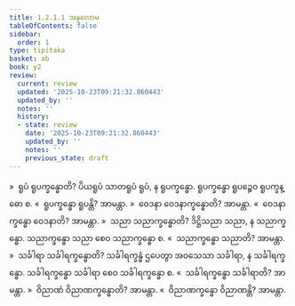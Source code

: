 ```yaml
---
title: 1.2.1.1 အနုလောမ
tableOfContents: false
sidebar:
  order: 1
type: tipitaka
basket: ab
book: y2
review:
  current: review
  updated: '2025-10-23T09:21:32.860443'
  updated_by: ''
  notes: ''
  history:
  - state: review
    date: '2025-10-23T09:21:32.860443'
    updated_by: ''
    notes: ''
    previous_state: draft
---
```



<ReviewStatus review={frontmatter.review} showDetails={true} />

<HypothesisAnnotation frontmatter={frontmatter} />

<DynamicBreadcrumb />

<Division number="26" book="y2" e="ch" v="33" p="21">

<Paragraph number="204" book="y2">
»  ရူပံ ရူပက္ခန္ဓောတိ?
</Paragraph>

<Paragraph number="205" book="y2">
ပိယရူပံ သာတရူပံ ရူပံ, န ရူပက္ခန္ဓော. ရူပက္ခန္ဓော ရူပဉ္စေဝ ရူပက္ခန္ဓော စ.
</Paragraph>

<Paragraph number="206" book="y2">
«  ရူပက္ခန္ဓော ရူပန္တိ? အာမန္တာ.
</Paragraph>

<Paragraph number="207" book="y2">
»  ဝေဒနာ ဝေဒနာက္ခန္ဓောတိ? အာမန္တာ.
</Paragraph>

<Paragraph number="208" book="y2">
«  ဝေဒနာက္ခန္ဓော ဝေဒနာတိ? အာမန္တာ.
</Paragraph>

<Paragraph number="209" book="y2">
»  သညာ သညာက္ခန္ဓောတိ?
</Paragraph>

<Paragraph number="210" book="y2">
ဒိဋ္ဌိသညာ သညာ, န သညာက္ခန္ဓော. သညာက္ခန္ဓော သညာ စေဝ သညာက္ခန္ဓော စ.
</Paragraph>

<Paragraph number="211" book="y2">
«  သညာက္ခန္ဓော သညာတိ? အာမန္တာ.
</Paragraph>

<Paragraph number="212" book="y2">
»  သင်္ခါရာ သင်္ခါရက္ခန္ဓောတိ?
</Paragraph>

<Paragraph number="213" book="y2">
သင်္ခါရက္ခန္ဓံ ဌပေတွာ အဝသေသာ သင်္ခါရာ, န သင်္ခါရက္ခန္ဓော. သင်္ခါရက္ခန္ဓော သင်္ခါရာ စေဝ သင်္ခါရက္ခန္ဓော စ.
</Paragraph>

<Paragraph number="214" book="y2">
«  သင်္ခါရက္ခန္ဓော သင်္ခါရာတိ? အာမန္တာ.
</Paragraph>

<Paragraph number="215" book="y2">
»  ဝိညာဏံ ဝိညာဏက္ခန္ဓောတိ? အာမန္တာ.
</Paragraph>

<Paragraph number="216" book="y2">
«  ဝိညာဏက္ခန္ဓော ဝိညာဏန္တိ? အာမန္တာ.
</Paragraph>
</Division>